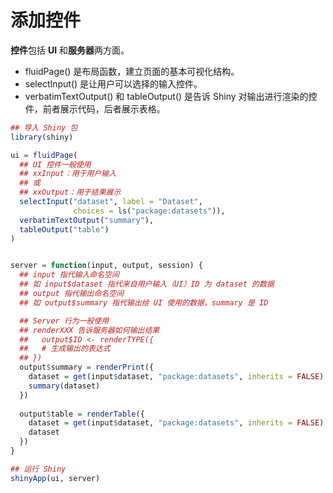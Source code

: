 # 添加控件

**控件**包括 **UI** 和**服务器**两方面。

- fluidPage() 是布局函数，建立页面的基本可视化结构。
- selectInput() 是让用户可以选择的输入控件。
- verbatimTextOutput() 和 tableOutput() 是告诉 Shiny 对输出进行渲染的控件，前者展示代码，后者展示表格。


```r
## 导入 Shiny 包
library(shiny)

ui = fluidPage(
  ## UI 控件一般使用
  ## xxInput：用于用户输入
  ## 或
  ## xxOutput：用于结果展示
  selectInput("dataset", label = "Dataset",
              choices = ls("package:datasets")),
  verbatimTextOutput("summary"),
  tableOutput("table")
)


server = function(input, output, session) {
  ## input 指代输入命名空间
  ## 如 input$dataset 指代来自用户输入（UI）ID 为 dataset 的数据
  ## output 指代输出命名空间
  ## 如 output$summary 指代输出给 UI 使用的数据，summary 是 ID

  ## Server 行为一般使用
  ## renderXXX 告诉服务器如何输出结果
  ##   output$ID <- renderTYPE({
  ##   # 生成输出的表达式
  ## })
  output$summary = renderPrint({
    dataset = get(input$dataset, "package:datasets", inherits = FALSE)
    summary(dataset)
  })
  
  output$table = renderTable({
    dataset = get(input$dataset, "package:datasets", inherits = FALSE)
    dataset
  })
}

## 运行 Shiny
shinyApp(ui, server)
```
